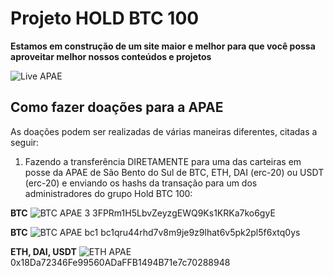 # Projeto HOLD BTC 100

**Estamos em construção de um site maior e melhor para que você possa aproveitar
melhor nossos conteúdos e projetos**

![Live APAE](img/live-apae.jpg)

## Como fazer doações para a APAE

As doações podem ser realizadas de várias maneiras diferentes, citadas a seguir:

1. Fazendo a transferência DIRETAMENTE para uma das carteiras em posse da APAE de São Bento do Sul de
BTC, ETH, DAI (erc-20) ou USDT (erc-20) e enviando os hashs da transação para um dos administradores
do grupo Hold BTC 100:

**BTC**
![BTC APAE 3](/img/apae-3.jpg)
3FPRm1H5LbvZeyzgEWQ9Ks1KRKa7ko6gyE

**BTC** 
![BTC APAE bc1](/img/apae-bc1.jpg)
bc1qru44rhd7v8m9je9z9lhat6v5pk2pl5f6xtq0ys

**ETH, DAI, USDT**
![ETH APAE](/img/apae-eth.jpg)
0x18Da72346Fe99560ADaFFB1494B71e7c70288948
